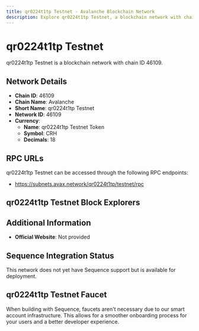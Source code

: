 ```yaml
--- 
title: qr0224t1tp Testnet - Avalanche Blockchain Network
description: Explore qr0224t1tp Testnet, a blockchain network with chain ID 46109. Learn about its native currency, qr0224t1tp Testnet Token, and how to interact with the network.
---
```


# qr0224t1tp Testnet

qr0224t1tp Testnet is a blockchain network with chain ID 46109.

## Network Details

- **Chain ID**: 46109
- **Chain Name**: Avalanche
- **Short Name**: qr0224t1tp Testnet
- **Network ID**: 46109
- **Currency**: 
  - **Name**: qr0224t1tp Testnet Token
  - **Symbol**: CRH
  - **Decimals**: 18

## RPC URLs

qr0224t1tp Testnet can be accessed through the following RPC endpoints:

- https://subnets.avax.network/qr0224t1tp/testnet/rpc

## qr0224t1tp Testnet Block Explorers



## Additional Information

- **Official Website**: Not provided

## Sequence Integration Status

This network does not yet have Sequence support but is available for deployment.

## qr0224t1tp Testnet Faucet

When building with Sequence, faucets aren't necessary due to our smart account infrastructure. This allows for a smoother onboarding process for your users and a better developer experience.
